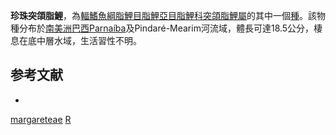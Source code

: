 {{Speciesbox 
| taxon = Roeboides margareteae
| status = NE
| status_system = IUCN3.1
| authority = [[Lucena|Lucena]], 2003
| synonyms = 
}}
'''珍珠突頜脂鯉'''，為[[輻鰭魚綱|輻鰭魚綱]][[脂鯉目|脂鯉目]][[脂鯉亞目|脂鯉亞目]][[脂鯉科|脂鯉科]][[突頜脂鯉屬|突頜脂鯉屬]]的其中一個[[種|種]]。該物種分布於[[南美洲|南美洲]][[巴西|巴西]]Parnaíba及Pindaré-Mearim河流域，體長可達18.5公分，棲息在底中層水域，生活習性不明。

==参考文献==
{{refbegin}}
*{{FishBase_species|genus=Roeboides|species=margareteae|year=2014|month=1}}
{{refend}}

{{Taxonbar|from=Q5589649}}

[[Category:突頜脂鯉屬|margareteae]]
[[Category:2003年描述的鱼类|R]]

{{魚類小作品}}